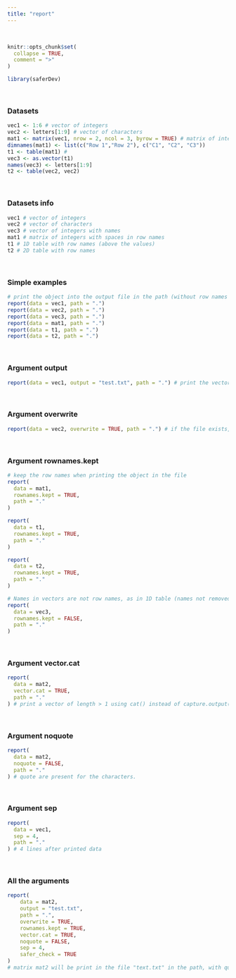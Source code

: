 ---
title: "report"
---
<br>

```{r, include = FALSE}
knitr::opts_chunk$set(
  collapse = TRUE,
  comment = ">"
)
```

```{r setup}
library(saferDev)
```
<br>

### Datasets
```{r}
vec1 <- 1:6 # vector of integers
vec2 <- letters[1:9] # vector of characters
mat1 <- matrix(vec1, nrow = 2, ncol = 3, byrow = TRUE) # matrix of integer having 2 rows and 3 columns
dimnames(mat1) <- list(c("Row 1","Row 2"), c("C1", "C2", "C3"))
t1 <- table(mat1) # 
vec3 <- as.vector(t1)
names(vec3) <- letters[1:9]
t2 <- table(vec2, vec2)
```
<br>

### Datasets info
```{r}
vec1 # vector of integers
vec2 # vector of characters
vec3 # vector of integers with names
mat1 # matrix of integers with spaces in row names
t1 # 1D table with row names (above the values)
t2 # 2D table with row names

```
<br>

### Simple examples
```{r}
# print the object into the output file in the path (without row names by default)
report(data = vec1, path = ".")
report(data = vec2, path = ".")
report(data = vec3, path = ".")
report(data = mat1, path = ".")
report(data = t1, path = ".")
report(data = t2, path = ".")
```
<br>

### Argument output
```{r, echo = TRUE, error = TRUE}
report(data = vec1, output = "test.txt", path = ".") # print the vector vec1 into the output file named "test.txt" in the path
```
<br>

### Argument overwrite
```{r, echo = TRUE, error = TRUE}
report(data = vec2, overwrite = TRUE, path = ".") # if the file exists, the output file content will be erased before printing
```
<br>

### Argument rownames.kept
```{r, echo = TRUE, error = TRUE}
# keep the row names when printing the object in the file
report(
  data = mat1, 
  rownames.kept = TRUE, 
  path = "."
) 

report(
  data = t1, 
  rownames.kept = TRUE, 
  path = "."
) 

report(
  data = t2, 
  rownames.kept = TRUE, 
  path = "."
) 

# Names in vectors are not row names, as in 1D table (names not removed with rownames.kept = FALSE)
report(
  data = vec3, 
  rownames.kept = FALSE, 
  path = "."
)

```
<br>

### Argument vector.cat
```{r, echo = TRUE, error = TRUE}
report(
  data = mat2, 
  vector.cat = TRUE, 
  path = "."
) # print a vector of length > 1 using cat() instead of capture.output()
```
<br>

### Argument noquote
```{r, echo = TRUE, error = TRUE}
report(
  data = mat2, 
  noquote = FALSE, 
  path = "."
) # quote are present for the characters.
```
<br>

### Argument sep
```{r, echo = TRUE, error = TRUE}
report(
  data = vec1, 
  sep = 4, 
  path = "."
) # 4 lines after printed data
```
<br>

### All the arguments
```{r, echo = TRUE, error = TRUE}
report(
    data = mat2, 
    output = "test.txt", 
    path = ".", 
    overwrite = TRUE, 
    rownames.kept = TRUE, 
    vector.cat = TRUE, 
    noquote = FALSE, 
    sep = 4,
    safer_check = TRUE
)
# matrix mat2 will be print in the file "text.txt" in the path, with quote and row names being kept, and 4 lines after printing data
```

